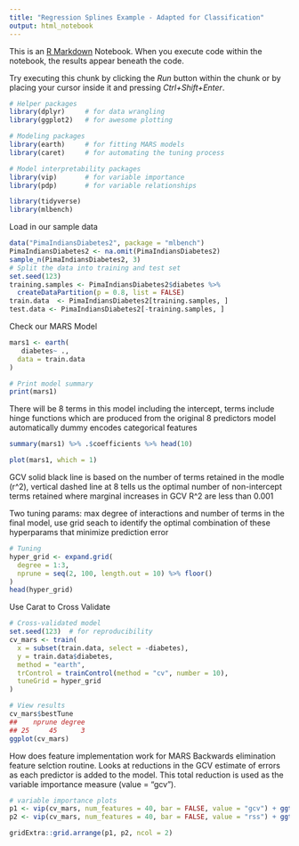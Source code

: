```yaml
---
title: "Regression Splines Example - Adapted for Classification"
output: html_notebook
---
```


This is an [R Markdown](http://rmarkdown.rstudio.com) Notebook. When you execute code within the notebook, the results appear beneath the code. 

Try executing this chunk by clicking the *Run* button within the chunk or by placing your cursor inside it and pressing *Ctrl+Shift+Enter*. 

```r
# Helper packages
library(dplyr)     # for data wrangling
library(ggplot2)   # for awesome plotting

# Modeling packages
library(earth)     # for fitting MARS models
library(caret)     # for automating the tuning process

# Model interpretability packages
library(vip)       # for variable importance
library(pdp)       # for variable relationships

library(tidyverse)
library(mlbench)
```

Load in our sample data
```r
data("PimaIndiansDiabetes2", package = "mlbench")
PimaIndiansDiabetes2 <- na.omit(PimaIndiansDiabetes2)
sample_n(PimaIndiansDiabetes2, 3)
# Split the data into training and test set
set.seed(123)
training.samples <- PimaIndiansDiabetes2$diabetes %>% 
  createDataPartition(p = 0.8, list = FALSE)
train.data  <- PimaIndiansDiabetes2[training.samples, ]
test.data <- PimaIndiansDiabetes2[-training.samples, ]
```

Check our MARS Model
```r
mars1 <- earth(
   diabetes~ .,  
  data = train.data   
)

# Print model summary
print(mars1)
```
There will be 8 terms in this model including the intercept, terms include hinge functions which are produced from the original 8 predictors 
model automatically dummy encodes categorical features 

```r
summary(mars1) %>% .$coefficients %>% head(10)
```
```r
plot(mars1, which = 1)
```
GCV solid black line is based on the number of terms retained in the modle (r^2), vertical dashed line at 8 tells us the optimal number of non-intercept terms retained where marginal increases in GCV R^2 are less than 0.001

Two tuning params: max degree of interactions and number of terms in the final model, use grid seach to identify the optimal combination of these hyperparams that minimize prediction error 
```r
# Tuning
hyper_grid <- expand.grid(
  degree = 1:3, 
  nprune = seq(2, 100, length.out = 10) %>% floor()
)
head(hyper_grid)
```
Use Carat to Cross Validate 
```r
# Cross-validated model
set.seed(123)  # for reproducibility
cv_mars <- train(
  x = subset(train.data, select = -diabetes),
  y = train.data$diabetes,
  method = "earth",
  trControl = trainControl(method = "cv", number = 10),
  tuneGrid = hyper_grid
)

# View results
cv_mars$bestTune
##    nprune degree
## 25     45      3
ggplot(cv_mars)
```
How does feature implementation work for MARS
Backwards elimination feature selction routine. Looks at reductions in the GCV estimate of errors as each predictor is added to the model. This total reduction is used as the variable importance measure (value = "gcv").
```r
# variable importance plots
p1 <- vip(cv_mars, num_features = 40, bar = FALSE, value = "gcv") + ggtitle("GCV")
p2 <- vip(cv_mars, num_features = 40, bar = FALSE, value = "rss") + ggtitle("RSS")

gridExtra::grid.arrange(p1, p2, ncol = 2)
```

